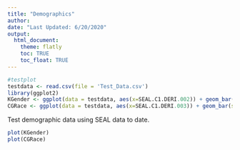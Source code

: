 ```yaml
---
title: "Demographics"
author: 
date: "Last Updated: 6/20/2020"
output: 
  html_document:
    theme: flatly
    toc: TRUE
    toc_float: TRUE
---
```


```r
#testplot
testdata <- read.csv(file = 'Test_Data.csv')
library(ggplot2)
KGender <- ggplot(data = testdata, aes(x=SEAL.C1.DERI.002)) + geom_bar(show.legend=TRUE, fill=c("light blue","light pink"), colour="black")+ labs(caption = "SEAL Test Data", x = "Child Gender", y = "Total Children")
CGRace <- ggplot(data = testdata, aes(x=SEAL.C1.DERI.003)) + geom_bar(show.legend=TRUE, fill=c("pink","light blue","light green", "light yellow"), colour="black")+ labs(caption = "SEAL Test Data", x = "Caregiver Race", y = "Counts")
```


Test demographic data using SEAL data to date.

```r
plot(KGender)
plot(CGRace)
```


